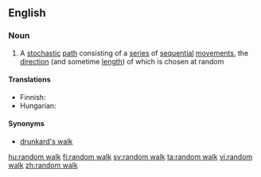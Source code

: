 ==English==

===Noun===
{{wikipedia}}
{{en-noun|head=[[random]] [[walk]]}}

# {{context|mathematics|lang=en}} A [[stochastic]] [[path]] consisting of a [[series]] of [[sequential]] [[movement]]s, the [[direction]] (and sometime [[length]]) of which is chosen at random

====Translations====
{{trans-top|stochastic path}}
* Finnish: {{t|fi|satunnaiskulku}}
* Hungarian: {{t|hu|véletlen bolyongás}}
{{trans-mid}}
{{trans-bottom}}

====Synonyms====
* [[drunkard's walk]]

[[hu:random walk]]
[[fi:random walk]]
[[sv:random walk]]
[[ta:random walk]]
[[vi:random walk]]
[[zh:random walk]]